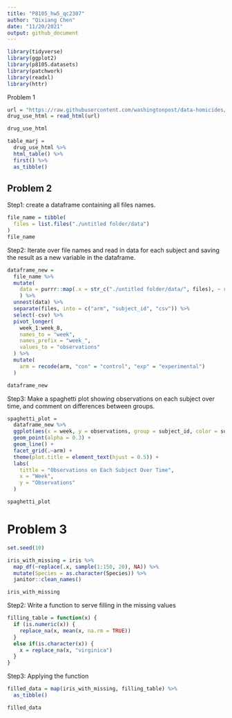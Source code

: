 ```yaml
---
title: "P8105_hw5_qc2307"
author: "Qixiang Chen"
date: "11/20/2021"
output: github_document
---
```


```r
library(tidyverse)
library(ggplot2)
library(p8105.datasets)
library(patchwork)
library(readxl)
library(httr)
```


Problem 1
```r
url = "https://raw.githubusercontent.com/washingtonpost/data-homicides/master/homicide-data.csv"
drug_use_html = read_html(url)

drug_use_html

table_marj = 
  drug_use_html %>% 
  html_table() %>% 
  first() %>%
  as_tibble()
```


## Problem 2
Step1: create a dataframe containing all files names.
```r
file_name = tibble(
  files = list.files("./untitled folder/data")
)
file_name
```


Step2: Iterate over file names and read in data for each subject and saving the result as a new variable in the dataframe.
```r
dataframe_new = 
  file_name %>%
  mutate(
    data = purrr::map(.x = str_c("./untitled folder/data/", files), ~ read_csv(.x))
    ) %>%
  unnest(data) %>%
  separate(files, into = c("arm", "subject_id", "csv")) %>%
  select(-csv) %>%
  pivot_longer(
    week_1:week_8,
    names_to = "week",
    names_prefix = "week_",
    values_to = "observations"
  ) %>%
  mutate(
    arm = recode(arm, "con" = "control", "exp" = "experimental")
  )

dataframe_new
```

Step3: Make a spaghetti plot showing observations on each subject over time, and comment on differences between groups.
```r
spaghetti_plot = 
  dataframe_new %>%
  ggplot(aes(x = week, y = observations, group = subject_id, color = subject_id)) + 
  geom_point(alpha = 0.3) + 
  geom_line() + 
  facet_grid(.~arm) + 
  theme(plot.title = element_text(hjust = 0.5)) +
  labs(
    tittle = "Observations on Each Subject Over Time",
    x = "Week",
    y = "Observations"
  )

spaghetti_plot
```



# Problem 3

```r
set.seed(10)

iris_with_missing = iris %>% 
  map_df(~replace(.x, sample(1:150, 20), NA)) %>%
  mutate(Species = as.character(Species)) %>%
  janitor::clean_names()

iris_with_missing
```

Step2: Write a function to serve filling in the missing values
```r
filling_table = function(x) {
  if (is.numeric(x)) {
    replace_na(x, mean(x, na.rm = TRUE))
  }
  else if(is.character(x)) {
    x = replace_na(x, "virginica")
  }
}
```


Step3: Applying the function
```r
filled_data = map(iris_with_missing, filling_table) %>%
  as_tibble()

filled_data
```

